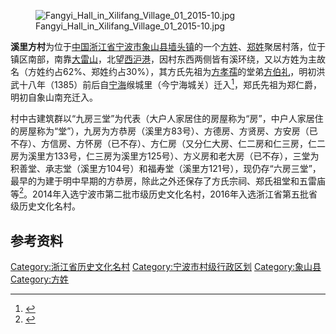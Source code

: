 [[File:Fangyi_Hall_in_Xilifang_Village_01_2015-10.jpg|thumb]]

'''溪里方村'''为位于[[中国|中国]][[浙江省|浙江省]][[宁波市|宁波市]][[象山县|象山县]][[墙头镇|墙头镇]]的一个[[方姓|方姓]]、[[郑姓|郑姓]]聚居村落，位于镇区南部，南靠[[大雷山|大雷山]]，北望[[西沪港|西沪港]]，因村东西两侧皆有溪环绕，又以方姓为主故名（方姓约占62%、郑姓约占30%），其方氏先祖为[[方孝孺|方孝孺]]的堂弟[[方伯礼|方伯礼]]，明初洪武十八年（1385）前后自[[宁海县_(浙江省)|宁海]]缑城里（今宁海城关）迁入<ref>{{cite web |url=http://news.cnnb.com.cn/system/2014/08/10/008134548.shtml|title=《象山溪里方村：俯仰之间皆文章》|accessdate=2016-09-27|work=|publisher=中国宁波网}}</ref>，郑氏先祖为郑仁爵，明初自象山南充迁入。

村中古建筑群以“九房三堂”为代表（大户人家居住的房屋称为“房”，中户人家居住的房屋称为“堂”），九房为方恭房（溪里方83号）、方德房、方贤房、方安房（已不存）、方信房、方怀房（已不存）、方仁房（又分仁大房、仁二房和仁三房，仁二房为溪里方133号，仁三房为溪里方125号）、方义房和老大房（已不存），三堂为积善堂、承志堂（溪里方104号）和福寿堂（溪里方121号），现仍存“六房三堂”，最早的为建于明中早期的方恭房，除此之外还保存了方氏宗祠、郑氏祖堂和五雷庙等<ref>{{cite web |url=http://daily.cnnb.com.cn/nbrb/html/2016-05/18/content_959305.htm?div=-1|title=《象山溪里方村 700年古村拥抱“庭院经济”》|accessdate=2016-09-27|work=王 珏、沈孙晖、陈光曙|publisher=宁波日报}}</ref>。2014年入选宁波市第二批市级历史文化名村，2016年入选浙江省第五批省级历史文化名村。

==参考资料==
{{reflist|2}}
{{DEFAULTSORT:X溪}}
{{commons|Category:Xilifang Village}}
{{宁波市境内的传统村落}}

[[Category:浙江省历史文化名村|Category:浙江省历史文化名村]]
[[Category:宁波市村级行政区划|Category:宁波市村级行政区划]]
[[Category:象山县|Category:象山县]]
[[Category:方姓|Category:方姓]]